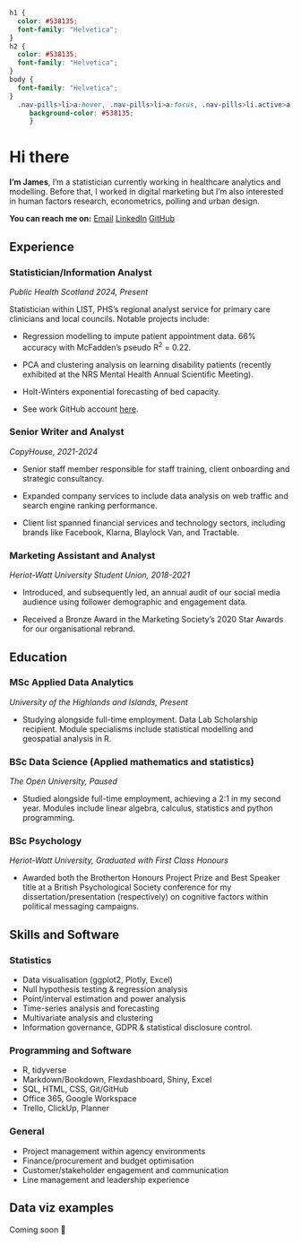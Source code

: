 ```css
h1 {
  color: #538135;
  font-family: "Helvetica";
}
h2 {
  color: #538135;
  font-family: "Helvetica";
}
body {
  font-family: "Helvetica";
}
  .nav-pills>li>a:hover, .nav-pills>li>a:focus, .nav-pills>li.active>a,     .nav-pills>li.active>a:hover, .nav-pills>li.active>a:focus{
     background-color: #538135;
     }

```
# Hi there

**I'm James**, I'm a statistician currently working in healthcare analytics and modelling. Before that, I worked in digital marketing but I'm also interested in human factors research, econometrics, polling and urban design.

**You can reach me on:**
[Email](mailto:james_kilgour@outlook.com)  [LinkedIn](https://www.linkedin.com/in/james-kilgour/)  [GitHub](https://github.com/james-kilgour)


## Experience {.tabset .tabset-fade .tabset-pills}

### Statistician/Information Analyst

*Public Health Scotland 2024, Present*

Statistician within LIST, PHS's regional analyst service for primary care clinicians and local councils. Notable projects include:

- Regression modelling to impute patient appointment data. 66% accuracy with McFadden’s pseudo R^2^ = 0.22.

- PCA and clustering analysis on learning disability patients (recently exhibited at the NRS Mental Health Annual Scientific Meeting).

- Holt-Winters exponential forecasting of bed capacity.

- See work GitHub account [here](github.com/jamesk-PHS).

### Senior Writer and Analyst

*CopyHouse, 2021-2024*

- Senior staff member responsible for staff training, client onboarding and strategic consultancy.

- Expanded company services to include data analysis on web traffic and search engine ranking performance.

- Client list spanned financial services and technology sectors, including brands like Facebook, Klarna, Blaylock Van, and Tractable.

### Marketing Assistant and Analyst

*Heriot-Watt University Student Union, 2018-2021*

- Introduced, and subsequently led, an annual audit of our social media audience using follower demographic and engagement data.

- Received a Bronze Award in the Marketing Society’s 2020 Star Awards for our organisational rebrand.

## Education {.tabset .tabset-fade .tabset-pills}

### MSc Applied Data Analytics

*University of the Highlands and Islands, Present*

- Studying alongside full-time employment. Data Lab Scholarship recipient. Module specialisms include statistical modelling and geospatial analysis in R.

### BSc Data Science (Applied mathematics and statistics)

*The Open University, Paused*

- Studied alongside full-time employment, achieving a 2:1 in my second year. Modules include linear algebra, calculus, statistics and python programming.

### BSc Psychology

*Heriot-Watt University, Graduated with First Class Honours*

- Awarded both the Brotherton Honours Project Prize and Best Speaker title at a British Psychological Society conference for my dissertation/presentation (respectively) on cognitive factors within political messaging campaigns.

## Skills and Software {.tabset .tabset-fade .tabset-pills}

### Statistics

- Data visualisation (ggplot2, Plotly, Excel)
- Null hypothesis testing & regression analysis
- Point/interval estimation and power analysis
- Time-series analysis and forecasting 
- Multivariate analysis and clustering
- Information governance, GDPR & statistical disclosure control.

### Programming and Software

- R, tidyverse 
- Markdown/Bookdown, Flexdashboard, Shiny, Excel
- SQL, HTML, CSS, Git/GitHub
- Office 365, Google Workspace
- Trello, ClickUp, Planner

### General

- Project management within agency environments
- Finance/procurement and budget optimisation
- Customer/stakeholder engagement and communication
- Line management and leadership experience

## Data viz examples

Coming soon 👀

